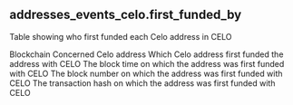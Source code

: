 ## addresses_events_celo.first_funded_by 
Table showing who first funded each Celo address in CELO

<ParamField path="blockchain">
Blockchain
</ParamField>
<ParamField path="address">
Concerned Celo address
</ParamField>
<ParamField path="first_funded_by">
Which Celo address first funded the address with CELO
</ParamField>
<ParamField path="block_time">
The block time on which the address was first funded with CELO
</ParamField>
<ParamField path="block_number">
The block number on which the address was first funded with CELO
</ParamField>
<ParamField path="tx_hash">
The transaction hash on which the address was first funded with CELO
</ParamField>
